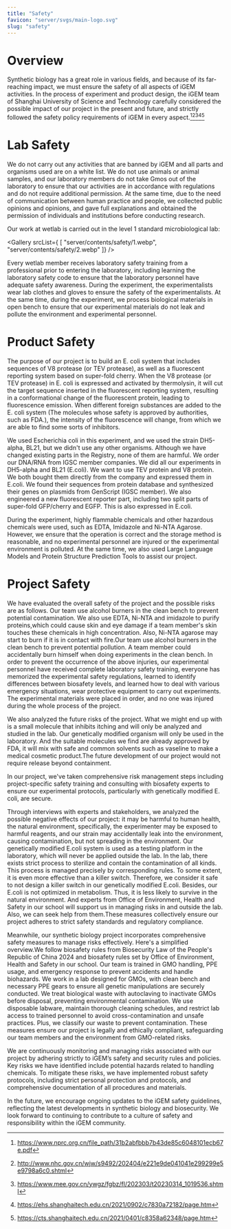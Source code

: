 ```yaml
---
title: "Safety"
favicon: "server/svgs/main-logo.svg"
slug: "safety"
---
```


# Overview

Synthetic biology has a great role in various fields, and because of its far-reaching impact, we must ensure the safety of all aspects of iGEM activities. 
In the process of experiment and product design, the iGEM team of Shanghai University of Science and Technology carefully considered the possible impact of our project in the present and future, and strictly followed the safety policy requirements of iGEM in every aspect.[^1][^2][^3][^4][^5]


[^1]: https://www.nprc.org.cn/file_path/31b2abfbbb7b43de85c6048101ecb67e.pdf
[^2]: http://www.nhc.gov.cn/wjw/s9492/202404/e221e9de041041e299299e5e9798a6c0.shtml
[^3]: https://www.mee.gov.cn/ywgz/fgbz/fl/202303/t20230314_1019536.shtml
[^4]: https://ehs.shanghaitech.edu.cn/2021/0902/c7830a72182/page.htm
[^5]: https://cts.shanghaitech.edu.cn/2021/0401/c8358a62348/page.htm

# Lab Safety

We do not carry out any activities that are banned by iGEM and all parts and organisms used are on a white list. 
We do not use animals or animal samples, and our laboratory members do not take Gmos out of the laboratory to ensure that our activities are in accordance with regulations and do not require additional permission. 
At the same time, due to the need of communication between human practice and people, we collected public opinions and opinions, and gave full explanations and obtained the permission of individuals and institutions before conducting research.

Our work at wetlab is carried out in the level 1 standard microbiological lab:

<Gallery srcList={
  [
    "server/contents/safety/1.webp",
    "server/contents/safety/2.webp"
  ]} 
/>

Every wetlab member receives laboratory safety training from a professional prior to entering the laboratory, including learning the laboratory safety code to ensure that the laboratory personnel have adequate safety awareness. 
During the experiment, the experimentalists wear lab clothes and gloves to ensure the safety of the experimentalists. 
At the same time, during the experiment, we process biological materials in open bench to ensure that our experimental materials do not leak and pollute the environment and experimental personnel.

# Product Safety

The purpose of our project is to build an E. 
coli system that includes sequences of V8 protease (or TEV protease), as well as a fluorescent reporting system based on super-fold cherry. 
When the V8 protease (or TEV protease) in E. 
coli is expressed and activated by thermolysin, it will cut the target sequence inserted in the fluorescent reporting system, resulting in a conformational change of the fluorescent protein, leading to fluorescence emission. 
When different foreign substances are added to the E. 
coli system (The molecules whose safety is approved by authorities, such as FDA.), the intensity of the fluorescence will change, from which we are able to find some sorts of inhibitors.

We used Escherichia coli in this experiment, and we used the strain DH5-alpha, BL21, but we didn't use any other organisms. 
Although we have changed existing parts in the Registry, none of them are harmful. 
We order our DNA/RNA from IGSC member companies. 
We did all our experiments in DH5-alpha and BL21 (E.coli). 
We want to use TEV protein and V8 protein. 
We both bought  them directly from the company and expressed them in E.coli. 
We found their sequences from protein database and  synthesized their genes on plasmids from GenScript (IGSC member). 
We also engineered a new fluorescent reporter part,  including two split parts of super-fold GFP/cherry and EGFP. 
This is also expressed in E.coli.

During the experiment, highly flammable chemicals and other hazardous chemicals were used, such as EDTA, Imidazole and Ni-NTA Agarose. 
However, we ensure that the operation is correct and the storage method is reasonable, and no experimental personnel are injured or the experimental environment is polluted. 
At the same time, we also used Large Language Models and Protein Structure Prediction Tools to assist our project.

# Project Safety

We have evaluated the overall safety of the project and the possible risks are as follows. 
Our team use alcohol burners in the clean bench to prevent potential contamination. 
We also use EDTA,  Ni-NTA and imidazole to purify proteins,which could cause skin and eye damage if a team member's skin touches these  chemicals in high concentration. 
Also,  Ni-NTA agarose may start to burn if it is in contact with fire.Our team use alcohol burners in the clean bench to  prevent potential pollution. 
A team member could accidentally burn himself when doing experiments in the clean bench. 
In order to prevent the occurrence of the above injuries, our experimental personnel have received complete laboratory safety training, everyone has memorized the experimental safety regulations, learned to identify differences between biosafety levels, and learned how to deal with various emergency situations, wear protective equipment to carry out experiments. 
The experimental materials were placed in order, and no one was injured during the whole process of the project.

We also analyzed the future risks of the project. 
What we might end up with is a small molecule that inhibits itching and will only be analyzed and studied in the lab. 
Our genetically modified organism will only be used in the laboratory. 
And the suitable molecules we find are already  approved by FDA,  it will mix with safe and common solvents such as vaseline to make a medical cosmetic product.The future development of  our project would not require release beyond containment.

In our project,  we've taken comprehensive risk management steps including project-specific safety training and consulting with biosafety  experts to ensure our experimental protocols, particularly with genetically modified E. 
coli, are secure. 


Through interviews with experts and stakeholders, we analyzed the possible negative effects of our project: it may be harmful to human health, the natural environment, specifically, the experimenter may be exposed to harmful reagents, and our strain may accidentally leak into the environment, causing contamination, but not spreading in the environment. 
Our genetically modified E.coli system is used as a testing platform in the laboratory,  which will never be applied outside the lab. 
In the lab,  there exists strict process to sterilize and contain the contamination of all kinds. 
This process is managed precisely  by corresponding rules. 
To some extent, it is even more effective than a killer switch. 
Therefore,  we consider it safe to not design a killer switch in our genetically modified E.coli. 
Besides,  our E.coli is not optimized in metabolism. 
Thus, it is less likely to survive in the natural environment. 
And experts from Office of Environment, Health and Safety in our school will support us in managing risks in and outside the lab. 
Also,  we can seek help from them.These measures collectively ensure our project adheres to strict safety standards and  regulatory compliance. 


Meanwhile, our synthetic biology project incorporates comprehensive safety measures to manage risks effectively. 
Here's a  simplified overview.We follow biosafety rules from Biosecurity Law of the People's Republic of China 2024 and biosafety rules set by Office of Environment, Health and Safety in our school. 
Our team is trained in GMO handling, PPE usage, and emergency response to prevent accidents and handle biohazards. 
We work in a lab designed for GMOs, with clean bench and necessary PPE gears to ensure all genetic manipulations are securely conducted. 
We treat biological waste with autoclaving to inactivate GMOs before disposal, preventing environmental contamination. 
We use disposable labware, maintain thorough cleaning schedules, and restrict lab access to trained personnel to avoid cross-contamination and unsafe practices. 
Plus, we classify our waste to prevent contamination. 
These measures ensure our project is legally and ethically compliant, safeguarding our team members and the environment from GMO-related risks.

We are continuously monitoring and managing risks associated with our project by adhering strictly to iGEM’s safety and security rules and policies. 
Key risks we have identified include potential hazards related to handling chemicals. 
To mitigate these risks, we have implemented robust safety protocols, including strict personal protection and protocols, and comprehensive documentation of all procedures and materials.

In the future, we encourage ongoing updates to the iGEM safety guidelines, reflecting the latest developments in synthetic biology and biosecurity. 
We look forward to continuing to contribute to a culture of safety and responsibility within the iGEM community.

